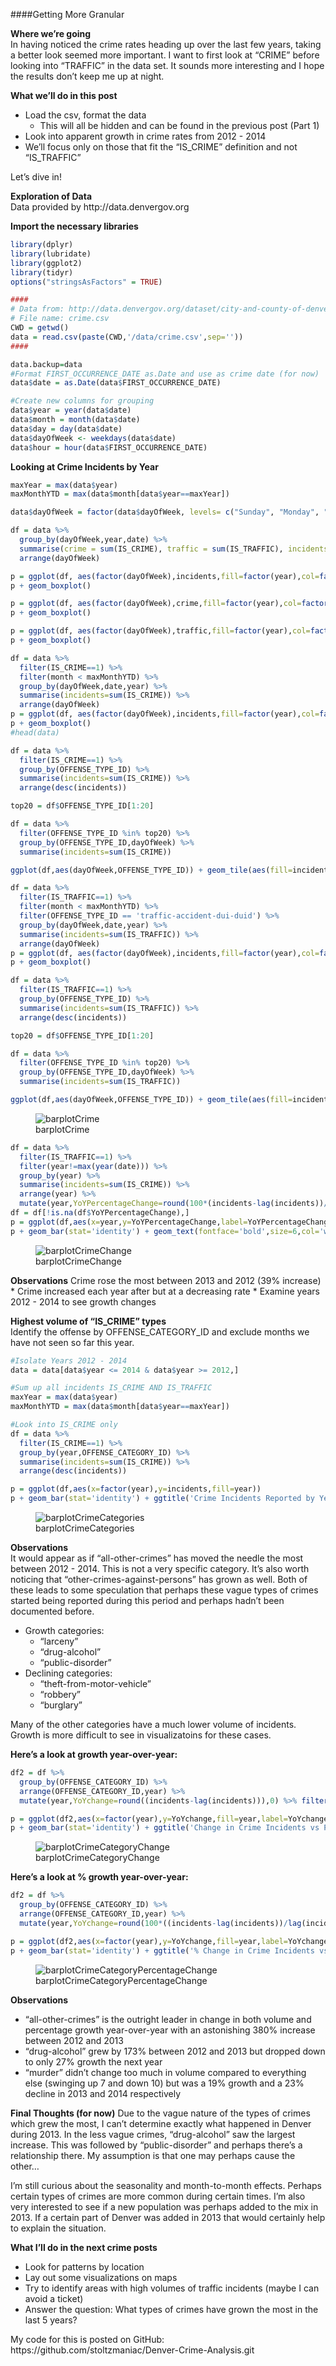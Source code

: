 
####Getting More Granular  

**Where we're going**  
In having noticed the crime rates heading up over the last few years, taking a better look seemed more important. I want to first look at "CRIME" before looking into "TRAFFIC" in the data set. It sounds more interesting and I hope the results don't keep me up at night.  


**What we'll do in this post**

* Load the csv, format the data
  * This will all be hidden and can be found in the previous post (Part 1)
* Look into apparent growth in crime rates from 2012 - 2014
* We'll focus only on those that fit the "IS_CRIME" definition and not "IS_TRAFFIC"

Let's dive in!  

**Exploration of Data**  
Data provided by http://data.denvergov.org

**Import the necessary libraries**

```r
library(dplyr)
library(lubridate)
library(ggplot2)
library(tidyr)
options("stringsAsFactors" = TRUE)
```  

```r
####
# Data from: http://data.denvergov.org/dataset/city-and-county-of-denver-crime
# File name: crime.csv
CWD = getwd()
data = read.csv(paste(CWD,'/data/crime.csv',sep=''))
####
```  

```r
data.backup=data
#Format FIRST_OCCURRENCE_DATE as.Date and use as crime date (for now)
data$date = as.Date(data$FIRST_OCCURRENCE_DATE)

#Create new columns for grouping
data$year = year(data$date)
data$month = month(data$date)
data$day = day(data$date)
data$dayOfWeek <- weekdays(data$date)
data$hour = hour(data$FIRST_OCCURRENCE_DATE)
```  

**Looking at Crime Incidents by Year**  

```r
maxYear = max(data$year)
maxMonthYTD = max(data$month[data$year==maxYear])

data$dayOfWeek = factor(data$dayOfWeek, levels= c("Sunday", "Monday", "Tuesday", "Wednesday", "Thursday", "Friday", "Saturday"))

df = data %>%
  group_by(dayOfWeek,year,date) %>%
  summarise(crime = sum(IS_CRIME), traffic = sum(IS_TRAFFIC), incidents = sum(IS_CRIME) + sum(IS_TRAFFIC)) %>%
  arrange(dayOfWeek)

p = ggplot(df, aes(factor(dayOfWeek),incidents,fill=factor(year),col=factor(year)))
p + geom_boxplot()

p = ggplot(df, aes(factor(dayOfWeek),crime,fill=factor(year),col=factor(year)))
p + geom_boxplot()

p = ggplot(df, aes(factor(dayOfWeek),traffic,fill=factor(year),col=factor(year)))
p + geom_boxplot()

df = data %>% 
  filter(IS_CRIME==1) %>%
  filter(month < maxMonthYTD) %>%
  group_by(dayOfWeek,date,year) %>%
  summarise(incidents=sum(IS_CRIME)) %>%
  arrange(dayOfWeek)
p = ggplot(df, aes(factor(dayOfWeek),incidents,fill=factor(year),col=factor(year)))
p + geom_boxplot()
#head(data)

df = data %>%
  filter(IS_CRIME==1) %>%
  group_by(OFFENSE_TYPE_ID) %>%
  summarise(incidents=sum(IS_CRIME)) %>%
  arrange(desc(incidents))

top20 = df$OFFENSE_TYPE_ID[1:20]

df = data %>%
  filter(OFFENSE_TYPE_ID %in% top20) %>%
  group_by(OFFENSE_TYPE_ID,dayOfWeek) %>%
  summarise(incidents=sum(IS_CRIME))

ggplot(df,aes(dayOfWeek,OFFENSE_TYPE_ID)) + geom_tile(aes(fill=incidents),col='white') + scale_fill_gradient(low = "white", high = "steelblue")
```

```r
df = data %>% 
  filter(IS_TRAFFIC==1) %>%
  filter(month < maxMonthYTD) %>%
  filter(OFFENSE_TYPE_ID == 'traffic-accident-dui-duid') %>%
  group_by(dayOfWeek,date,year) %>%
  summarise(incidents=sum(IS_TRAFFIC)) %>%
  arrange(dayOfWeek)
p = ggplot(df, aes(factor(dayOfWeek),incidents,fill=factor(year),col=factor(year)))
p + geom_boxplot()
```
```r
df = data %>%
  filter(IS_TRAFFIC==1) %>%
  group_by(OFFENSE_TYPE_ID) %>%
  summarise(incidents=sum(IS_TRAFFIC)) %>%
  arrange(desc(incidents))

top20 = df$OFFENSE_TYPE_ID[1:20]

df = data %>%
  filter(OFFENSE_TYPE_ID %in% top20) %>%
  group_by(OFFENSE_TYPE_ID,dayOfWeek) %>%
  summarise(incidents=sum(IS_TRAFFIC))

ggplot(df,aes(dayOfWeek,OFFENSE_TYPE_ID)) + geom_tile(aes(fill=incidents),col='white') + scale_fill_gradient(low = "white", high = "steelblue")
```



![barplotCrime](http://stoltzmaniac.com/content/images/2016/11/crime-analysis-denver-part-2/crime-analysis-denver-part-2-plot1.png)

```r
df = data %>%
  filter(IS_TRAFFIC==1) %>%
  filter(year!=max(year(date))) %>%
  group_by(year) %>%
  summarise(incidents=sum(IS_CRIME)) %>%
  arrange(year) %>%
  mutate(year,YoYPercentageChange=round(100*(incidents-lag(incidents))/lag(incidents)),0)
df = df[!is.na(df$YoYPercentageChange),]
p = ggplot(df,aes(x=year,y=YoYPercentageChange,label=YoYPercentageChange)) 
p + geom_bar(stat='identity') + geom_text(fontface='bold',size=6,col='white',vjust=1)+ ggtitle('Crime Percentage Change Year-Over-Year') + xlab('Year') + ylab('YoY Incident % Change') + theme(plot.title = element_text(hjust = 0.5))
```

![barplotCrimeChange](http://stoltzmaniac.com/content/images/2016/11/crime-analysis-denver-part-2/crime-analysis-denver-part-2-plot2.png)

**Observations***
* Crime rose the most between 2013 and 2012 (39% increase)
* Crime increased each year after but at a decreasing rate
* Examine years 2012 - 2014 to see growth changes  


**Highest volume of "IS_CRIME" types**  
Identify the offense by OFFENSE_CATEGORY_ID and exclude months we have not seen so far this year.

```r
#Isolate Years 2012 - 2014
data = data[data$year <= 2014 & data$year >= 2012,]  

#Sum up all incidents IS_CRIME AND IS_TRAFFIC
maxYear = max(data$year)
maxMonthYTD = max(data$month[data$year==maxYear])

#Look into IS_CRIME only
df = data %>%
  filter(IS_CRIME==1) %>%
  group_by(year,OFFENSE_CATEGORY_ID) %>%
  summarise(incidents=sum(IS_CRIME)) %>%
  arrange(desc(incidents))

p = ggplot(df,aes(x=factor(year),y=incidents,fill=year))
p + geom_bar(stat='identity') + ggtitle('Crime Incidents Reported by Year') + xlab('Year') + ylab('Incidents') + theme(plot.title = element_text(hjust = 0.5),legend.position = 'none') + guides(fill = guide_legend(title='Year')) + coord_flip() + facet_wrap(~OFFENSE_CATEGORY_ID,ncol=3)

```  

![barplotCrimeCategories](http://stoltzmaniac.com/content/images/2016/11/crime-analysis-denver-part-2/crime-analysis-denver-part-2-plot3.png)

**Observations**  
It would appear as if "all-other-crimes" has moved the needle the most between 2012 - 2014. This is not a very specific category. It's also worth noticing that "other-crimes-against-persons" has grown as well. Both of these leads to some speculation that perhaps these vague types of crimes started being reported during this period and perhaps hadn't been documented before.  

* Growth categories: 
  * "larceny"
  * "drug-alcohol"
  * "public-disorder"  

* Declining categories: 
  * "theft-from-motor-vehicle"
  * "robbery"
  * "burglary"  

Many of the other categories have a much lower volume of incidents. Growth is more difficult to see in visualizatoins for these cases.

**Here's a look at growth year-over-year:**
```r
df2 = df %>%
  group_by(OFFENSE_CATEGORY_ID) %>%
  arrange(OFFENSE_CATEGORY_ID,year) %>%
  mutate(year,YoYchange=round((incidents-lag(incidents))),0) %>% filter(year != 2012)

p = ggplot(df2,aes(x=factor(year),y=YoYchange,fill=year,label=YoYchange))
p + geom_bar(stat='identity') + ggtitle('Change in Crime Incidents vs Previous Year') + xlab('Year') + ylab('YoY Change in Incidents') + theme(plot.title = element_text(hjust = 0.5),legend.position = 'none') + guides(fill = guide_legend(title='Year')) + coord_flip() + facet_wrap(~OFFENSE_CATEGORY_ID,ncol=3) + geom_text(hjust=0.5, size=5,col='red', fontface='bold')
```

![barplotCrimeCategoryChange](http://stoltzmaniac.com/content/images/2016/11/crime-analysis-denver-part-2/crime-analysis-denver-part-2-plot4.png)

**Here's a look at % growth year-over-year:**
```r
df2 = df %>%
  group_by(OFFENSE_CATEGORY_ID) %>%
  arrange(OFFENSE_CATEGORY_ID,year) %>%
  mutate(year,YoYchange=round(100*((incidents-lag(incidents))/lag(incidents))),0) %>% filter(year != 2012)

p = ggplot(df2,aes(x=factor(year),y=YoYchange,fill=year,label=YoYchange))
p + geom_bar(stat='identity') + ggtitle('% Change in Crime Incidents vs Previous Year') + xlab('Year') + ylab('YoY % Change in Incidents') + theme(plot.title = element_text(hjust = 0.5),legend.position = 'none') + guides(fill = guide_legend(title='Year')) + coord_flip() + facet_wrap(~OFFENSE_CATEGORY_ID,ncol=3) + geom_text(hjust=1,col='red',size=5,fontface='bold')
```

![barplotCrimeCategoryPercentageChange](http://stoltzmaniac.com/content/images/2016/11/crime-analysis-denver-part-2/crime-analysis-denver-part-2-plot5.png)

**Observations**  

* "all-other-crimes" is the outright leader in change in both volume and percentage growth year-over-year with an astonishing 380% increase between 2012 and 2013
* "drug-alcohol" grew by 173% between 2012 and 2013 but dropped down to only 27% growth the next year
* "murder" didn't change too much in volume compared to everything else (swinging up 7 and down 10) but was a 19% growth and a 23% decline in 2013 and 2014 respectively  


**Final Thoughts (for now)**
Due to the vague nature of the types of crimes which grew the most, I can't determine exactly what happened in Denver during 2013. In the less vague crimes, "drug-alcohol" saw the largest increase. This was followed by "public-disorder" and perhaps there's a relationship there. My assumption is that one may perhaps cause the other...  

I'm still curious about the seasonality and month-to-month effects. Perhaps certain types of crimes are more common during certain times. I'm also very interested to see if a new population was perhaps added to the mix in 2013. If a certain part of Denver was added in 2013 that would certainly help to explain the situation.  

**What I'll do in the next crime posts**  

* Look for patterns by location
* Lay out some visualizations on maps
* Try to identify areas with high volumes of traffic incidents (maybe I can avoid a ticket)
* Answer the question: What types of crimes have grown the most in the last 5 years?

My code for this is posted on GitHub:  
https://github.com/stoltzmaniac/Denver-Crime-Analysis.git
